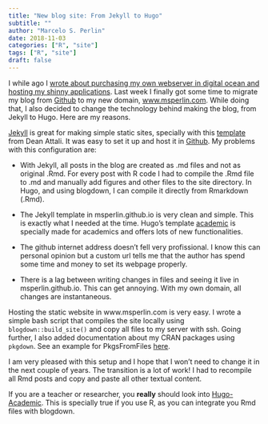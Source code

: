 ```yaml
---
title: "New blog site: From Jekyll to Hugo"
subtitle: ""
author: "Marcelo S. Perlin"
date: 2018-11-03
categories: ["R", "site"]
tags: ["R", "site"]
draft: false
---
```


I while ago I [wrote about purchasing my own webserver in digital ocean and hosting my shinny applications](https://www.msperlin.com/post/2017-12-13-serving-shiny-apps-internet/). Last week I finally got some time to migrate my blog from [Github](https://msperlin.github.io/) to my new domain, [www.msperlin.com](https://www.msperlin.com). While doing that, I also decided to change the technology behind making the blog, from Jekyll to Hugo. Here are my reasons.

[Jekyll](https://jekyllrb.com/) is great for making simple static sites, specially with this [template](https://deanattali.com/beautiful-jekyll/) from Dean Attali. It was easy to set it up and host it in [Github](https://msperlin.github.io/). My problems with this configuration are:

- With Jekyll,  all posts in the blog are created as .md files and not as original .Rmd. For every post with R code I had to compile the .Rmd file to  .md and manually add figures and other files to the site directory. In Hugo, and using blogdown, I can compile it directly from Rmarkdown (.Rmd).

- The Jekyll template in msperlin.github.io is very clean and simple. This is exactly what I needed at the time. Hugo's template [academic](https://sourcethemes.com/academic/) is specially made for academics and offers lots of new functionalities. 

- The github internet address doesn't fell very profissional. I know this can personal opinion but a custom url tells me that the author has spend some time and money to set its webpage  properly.

- There is a lag between writing changes in files and seeing it live in msperlin.github.io. This can get annoying. With my own domain, all changes are instantaneous.

Hosting the static website in www.msperlin.com is very easy. I wrote a simple bash script that compiles the site locally using `blogdown::build_site()` and copy all files to my server with ssh. Going further, I also added documentation about my CRAN packages using `pkgdown`. See an example for PkgsFromFiles [here](https://www.msperlin.com/docs/PkgsFromFiles/). 

I am very pleased with this setup and I hope that I won't need to change it in the next couple of years. The transition is a lot of work! I had to recompile all Rmd posts and copy and paste all other textual content. 

If you are a teacher or researcher, you **really** should look into [Hugo-Academic](https://sourcethemes.com/academic/). This is specially true if you use R, as you can integrate you Rmd files with blogdown. 


 

